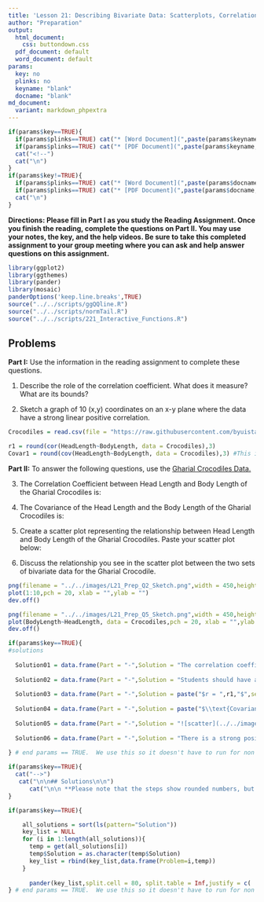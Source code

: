 ```yaml
---
title: 'Lesson 21: Describing Bivariate Data: Scatterplots, Correlation, and Covariance'
author: "Preparation"
output:
  html_document:
    css: buttondown.css
  pdf_document: default
  word_document: default
params:
  key: no
  plinks: no
  keyname: "blank"
  docname: "blank"
md_document:
  variant: markdown_phpextra
---
```


```r
if(params$key==TRUE){
  if(params$plinks==TRUE) cat("* [Word Document](",paste(params$keyname,"docx",sep="."),")\n")
  if(params$plinks==TRUE) cat("* [PDF Document](",paste(params$keyname,"pdf",sep="."),")\n")
  cat("<!--")
  cat("\n")
} 
if(params$key!=TRUE){
  if(params$plinks==TRUE) cat("* [Word Document](",paste(params$docname,"docx",sep="."),")\n")
  if(params$plinks==TRUE) cat("* [PDF Document](",paste(params$docname,"pdf",sep="."),")\n")
  cat("\n")
}
```

**Directions: Please fill in Part I as you study the Reading Assignment. Once you finish the reading, complete the questions on Part II. You may use your notes, the key, and the help videos. Be sure to take this completed assignment to your group meeting where you can ask and help answer questions on this assignment.**

```r
library(ggplot2)
library(ggthemes)
library(pander)
library(mosaic)
panderOptions('keep.line.breaks',TRUE)
source("../../scripts/ggQQline.R")
source("../../scripts/normTail.R")
source("../../scripts/221_Interactive_Functions.R")
```


## Problems

**Part I:**  Use the information in the reading assignment to complete these questions.

1. Describe the role of the correlation coefficient.  What does it measure?  What are its bounds?

2. Sketch a graph of 10 (x,y) coordinates on an x-y plane where the data have a strong linear positive correlation.

```r
Crocodiles = read.csv(file = "https://raw.githubusercontent.com/byuistats/data/master/GharialCrocodiles/GharialCrocodiles.csv",header = TRUE, stringsAsFactors = FALSE)

r1 = round(cor(HeadLength~BodyLength, data = Crocodiles),3)
Covar1 = round(cov(HeadLength~BodyLength, data = Crocodiles),3) #This is wrong in the historical file. Checked two places. 
```


**Part II:**  To answer the following questions, use the [Gharial Crocodiles Data.](http://statistics.byuimath.com/index.php?title=Data)

3. The Correlation Coefficient between Head Length and Body Length of the Gharial Crocodiles is:
	
4. The Covariance of the Head Length and the Body Length of the Gharial Crocodiles is:

5. Create a scatter plot representing the relationship between Head Length and Body Length of the Gharial Crocodiles.  Paste your scatter plot below:

6. Discuss the relationship you see in the scatter plot between the two sets of bivariate data for the Gharial Crocodile.

```r
png(filename = "../../images/L21_Prep_Q2_Sketch.png",width = 450,height=320)
plot(1:10,pch = 20, xlab = "",ylab = "")
dev.off()

png(filename = "../../images/L21_Prep_Q5_Sketch.png",width = 450,height=320)
plot(BodyLength~HeadLength, data = Crocodiles,pch = 20, xlab = "",ylab = "")
dev.off()
```


```r
if(params$key==TRUE){
#solutions
  
  Solution01 = data.frame(Part = "-",Solution = "The correlation coefficient is used to measure the direction and strength of the linear association between two variables.  The direction can either be positive, negative, or neither, and the strength can be described as weak, moderate, or strong.  It is always between -1 and 1 inclusive.")
  
  Solution02 = data.frame(Part = "-",Solution = "Students should have a graph sketched \\\n ![sketch](../../images/L21_Prep_Q2_Sketch.png)")
  
  Solution03 = data.frame(Part = "-",Solution = paste("$r = ",r1,"$",sep = ""))
  
  Solution04 = data.frame(Part = "-",Solution = paste("$\\text{Covariance} ",Covar1,"$",sep = ""))
  
  Solution05 = data.frame(Part = "-",Solution = "![scatter](../../images/L21_Prep_Q5_Sketch.png)")
  
  Solution06 = data.frame(Part = "-",Solution = "There is a strong positive linear relationship between the head length and body length of the Gharial Crocodile.")
  
} # end params == TRUE.  We use this so it doesn't have to run for non answer key path. 
```


```r
if(params$key==TRUE){
  cat("-->")
   cat("\n\n## Solutions\n\n")
      cat("\n\n **Please note that the steps show rounded numbers, but that the final answers to the problems are calculated without rounding.**")
}
```



```r
if(params$key==TRUE){

    all_solutions = sort(ls(pattern="Solution"))
    key_list = NULL
    for (i in 1:length(all_solutions)){
      temp = get(all_solutions[i])
      temp$Solution = as.character(temp$Solution)
      key_list = rbind(key_list,data.frame(Problem=i,temp))
    }
    
      pander(key_list,split.cell = 80, split.table = Inf,justify = c( 'center', 'left',"left"))
} # end params == TRUE.  We use this so it doesn't have to run for non answer key path.

```
	

